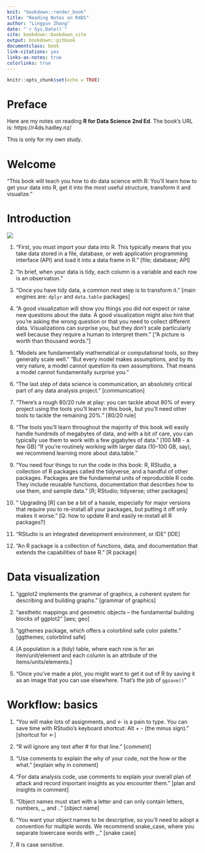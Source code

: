 ```yaml
--- 
knit: "bookdown::render_book"
title: "Reading Notes on R4DS"
author: "Lingyun Zhang"
date: "`r Sys.Date()`"
site: bookdown::bookdown_site
output: bookdown::gitbook
documentclass: book
link-citations: yes
links-as-notes: true
colorlinks: true
---
```



```r
knitr::opts_chunk$set(echo = TRUE)
```


# Preface {.unnumbered}

Here are my notes on reading **R for Data Science 2nd Ed**. The book's URL is: https://r4ds.hadley.nz/

This is only for my own study.

# Welcome

"This book will teach you how to do data science with R: You'll learn how to get your data into R, get it into the most useful structure, transform it and visualize."

# Introduction

![](figs/data_science_process.PNG)

1. "First, you must import your data into R. This typically means that you take data stored in a file, database, or web application programming interface (API) and load it into a data frame in R." [file; database; API]

1. "In brief, when your data is tidy, each column is a variable and each row is an observation."

1. "Once you have tidy data, a common next step is to transform it." [main engines are: `dplyr` and `data.table` packages]

1. "A good visualization will show you things you did not expect or raise new questions about the data. A good visualization might also hint that you're asking the wrong question or that you need to collect different data. Visualizations can surprise you, but they don't scale particularly well because they require a human to interpret them." ["A picture is worth than thousand words."]

1. "Models are fundamentally mathematical or computational tools, so they generally scale well." "But every model makes assumptions, and by its very nature, a model cannot question its own assumptions. That means a model cannot fundamentally surprise you."

1. "The last step of data science is communication, an absolutely critical part of any data analysis project." [communication]

1. "There's a rough 80/20 rule at play: you can tackle about 80% of every project using the tools you'll learn in this book, but you'll need other tools to tackle the remaining 20%." [80/20 rule]

1. "The tools you'll learn throughout the majority of this book will easily handle hundreds of megabytes of data, and with a bit of care, you can typically use them to work with a few gigabytes of data." [100 MB - a few GB] "If you're routinely working with larger data (10–100 GB, say), we recommend learning more about data.table."

1. "You need four things to run the code in this book: R, RStudio, a collection of R packages called the tidyverse, and a handful of other packages. Packages are the fundamental units of reproducible R code. They include reusable functions, documentation that describes how to use them, and sample data." [R; RStudio; tidyverse; other packages]

1. " Upgrading [R] can be a bit of a hassle, especially for major versions that require you to re-install all your packages, but putting it off only makes it worse." [Q: how to update R and easily re-install all R packages?]

1. "RStudio is an integrated development environment, or IDE" [IDE]

1. "An R package is a collection of functions, data, and documentation that extends the capabilities of base R." [R package]

# Data visualization

1. "ggplot2 implements the grammar of graphics, a coherent system for describing and building graphs." [grammar of graphics]

1. "aesthetic mappings and geometric objects – the fundamental building blocks of ggplot2" [aes; geo]

1. "ggthemes package, which offers a colorblind safe color palette." [ggthemes; colorblind safe]

1. [A population is a (tidy) table, where each row is for an item/unit/element and each column is an attribute of the items/units/elements.]

1. "Once you've made a plot, you might want to get it out of R by saving it as an image that you can use elsewhere. That’s the job of `ggsave()`"

# Workflow: basics

1. "You will make lots of assignments, and <- is a pain to type. You can save time with RStudio's keyboard shortcut: Alt + - (the minus sign)." [shortcut for <-]

1. "R will ignore any text after # for that line." [comment]

1. "Use comments to explain the why of your code, not the how or the what." [explain why in comment]

1. "For data analysis code, use comments to explain your overall plan of attack and record important insights as you encounter them." [plan and insights in comment]

1. "Object names must start with a letter and can only contain letters, numbers, _, and .." [object name]

1. "You want your object names to be descriptive, so you'll need to adopt a convention for multiple words. We recommend snake_case, where you separate lowercase words with _." [snake case]

1. R is case sensitive.










 
